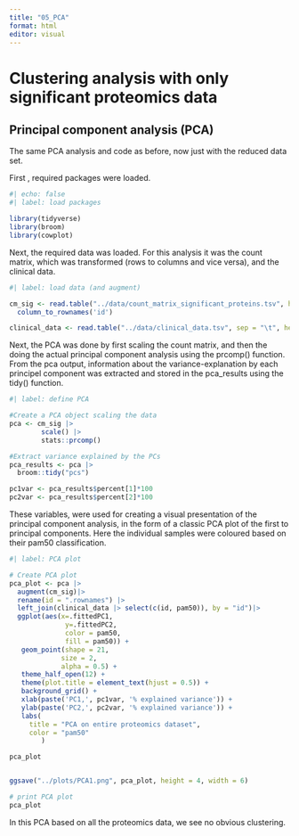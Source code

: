 ```yaml
---
title: "05_PCA"
format: html
editor: visual
---
```


# Clustering analysis with only significant proteomics data

## Principal component analysis (PCA)

The same PCA analysis and code as before, now just with the reduced data set.

First , required packages were loaded.

```r
#| echo: false
#| label: load packages

library(tidyverse)
library(broom)
library(cowplot)

```

Next, the required data was loaded. For this analysis it was the count matrix, which was transformed (rows to columns and vice versa), and the clinical data.

```r
#| label: load data (and augment)

cm_sig <- read.table("../data/count_matrix_significant_proteins.tsv", header = T) |>
  column_to_rownames('id')

clinical_data <- read.table("../data/clinical_data.tsv", sep = "\t", header = T)
```

Next, the PCA was done by first scaling the count matrix, and then the doing the actual principal component analysis using the prcomp() function. From the pca output, information about the variance-explanation by each principel component was extracted and stored in the pca_results using the tidy() function.

```r
#| label: define PCA

#Create a PCA object scaling the data
pca <- cm_sig |>
        scale() |>
        stats::prcomp()

#Extract variance explained by the PCs
pca_results <- pca |>
  broom::tidy("pcs")

pc1var <- pca_results$percent[1]*100
pc2var <- pca_results$percent[2]*100
```

These variables, were used for creating a visual presentation of the principal component analysis, in the form of a classic PCA plot of the first to principal components. Here the individual samples were coloured based on their pam50 classification.

```r
#| label: PCA plot

# Create PCA plot
pca_plot <- pca |> 
  augment(cm_sig)|>
  rename(id = ".rownames") |>
  left_join(clinical_data |> select(c(id, pam50)), by = "id")|>
  ggplot(aes(x=.fittedPC1, 
              y=.fittedPC2, 
              color = pam50,
              fill = pam50)) +
   geom_point(shape = 21,
             size = 2,
             alpha = 0.5) +
   theme_half_open(12) + 
   theme(plot.title = element_text(hjust = 0.5)) +
   background_grid() +
   xlab(paste('PC1,', pc1var, '% explained variance')) + 
   ylab(paste('PC2,', pc2var, '% explained variance')) +
   labs(
     title = "PCA on entire proteomics dataset",
     color = "pam50"
        )

pca_plot


ggsave("../plots/PCA1.png", pca_plot, height = 4, width = 6)

# print PCA plot
pca_plot

```

In this PCA based on all the proteomics data, we see no obvious clustering.
